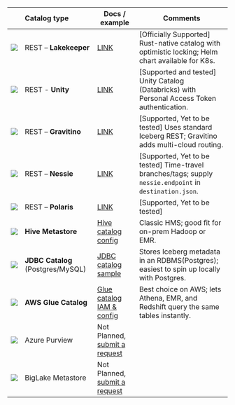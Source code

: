 |                                                                           | Catalog type                      | Docs / example                                                                                           | Comments                                                                                          |
| ------------------------------------------------------------------------- | :-------------------------------- | -------------------------------------------------------------------------------------------------------- | ------------------------------------------------------------------------------------------------- |
| <img src="/img/logo/lakekeeper.png"  className="mt-3"  height={20} />          | REST – **Lakekeeper**             | [LINK](/docs/writers/iceberg/catalog/rest#using-lakekeeper)                                              | [Officially Supported] Rust-native catalog with optimistic locking; Helm chart available for K8s. |
| <img src="/img/logo/unity.png"  className="mt-3"  height={20} />          | REST - **Unity**            | [LINK](/docs/writers/iceberg/unity-catalog)                                               | [Supported and tested] Unity Catalog (Databricks) with Personal Access Token authentication. | 
| <img src="/img/logo/gravitino.svg"  className="mt-3"  height={20} />      | REST – **Gravitino**              | [LINK](/docs/writers/iceberg/catalog/rest#using-gravitino)                                               | [Supported, Yet to be tested] Uses standard Iceberg REST; Gravitino adds multi-cloud routing.                |
| <img src="/img/logo/nessie.png"  className="mt-3"  height={20} />         | REST – **Nessie**                 | [LINK](/docs/writers/iceberg/catalog/rest#using-nessie)                                                  | [Supported, Yet to be tested] Time-travel branches/tags; supply `nessie.endpoint` in `destination.json`.     |
| <img src="/img/logo/polaris.png"  className="mt-3"  height={20} />        | REST – **Polaris**                | [LINK](/docs/writers/iceberg/catalog/rest#using-polaris)                                                 | [Supported, Yet to be tested]                                                                                |
| <img src="/img/logo/hive.png"  className="mt-3"  height={20} />           | **Hive Metastore**                | [Hive catalog config](/docs/writers/iceberg/catalog/hive)                                                | Classic HMS; good fit for on-prem Hadoop or EMR.                                                  |
| <img src="/img/logo/jdbc.webp"  className="mt-3"  height={20} />          | **JDBC Catalog** (Postgres/MySQL) | [JDBC catalog sample](/docs/writers/iceberg/catalog/jdbc)                                                | Stores Iceberg metadata in an RDBMS(Postgres); easiest to spin up locally with Postgres.          |
| <img src="/img/logo/glue.svg"  className="mt-3"  height={20} />           | **AWS Glue Catalog**              | [Glue catalog IAM & config](/docs/writers/iceberg/catalog/glue)                                          | Best choice on AWS; lets Athena, EMR, and Redshift query the same tables instantly.               |
| <img src="/img/logo/purview.png"  className="mt-3"  height={20} />        | Azure Purview                     | Not Planned, [submit a request](https://github.com/datazip-inc/olake/issues/new?template=new-feature.md) |
| <img src="/img/logo/metastore.png"  className="mt-3 mr-2"  height={20} /> | BigLake Metastore                 | Not Planned, [submit a request](https://github.com/datazip-inc/olake/issues/new?template=new-feature.md) |
